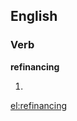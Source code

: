 ==English==

===Verb===
'''refinancing'''

# {{present participle of|[[refinance]]}}

[[el:refinancing]]